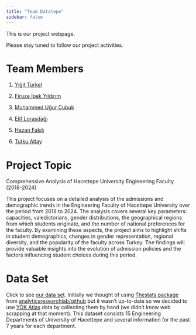 ```yaml
---
title: "Team Datatepe"
sidebar: false 
---
```


This is our project webpage.

Please stay tuned to follow our project activities.

# Team Members

1.  [Yiğit Türkel](https://emu-hacettepe-analytics.github.io/emu430-fall2024-yigitturkel-lab/)

2.  [Firuze İpek Yıldırım](https://emu-hacettepe-analytics.github.io/emu430-fall2024-firuzeipekyildirim/)

3.  [Muhammed Uğur Çubuk](https://emu-hacettepe-analytics.github.io/emu430-fall2024-mugurcubuk/)[ ](https://tr.wikipedia.org/wiki/Fred_(1993_do%C4%9Fumlu_futbolcu))

4.  [Elif Lorasdağı](https://emu-hacettepe-analytics.github.io/emu430-fall2024-elflrsdglab/)

5.  [Hazan Fakılı](https://emu-hacettepe-analytics.github.io/emu430-fall2024-hazanfakili/)

6.  [Tutku Altay](https://emu-hacettepe-analytics.github.io/emu430-fall2024-taltaylab/)

# Project Topic

Comprehensive Analysis of Hacettepe University Engineering Faculty (2018-2024)

This project focuses on a detailed analysis of the admissions and demographic trends in the Engineering Faculty of Hacettepe University over the period from 2018 to 2024. The analysis covers several key parameters: capacities, valedictorians, gender distributions, the geographical regions from which students originate, and the number of national preferences for the faculty. By examining these aspects, the project aims to highlight shifts in student demographics, changes in gender representation, regional diversity, and the popularity of the faculty across Turkey. The findings will provide valuable insights into the evolution of admission policies and the factors influencing student choices during this period.

# Data Set

Click to see [our data set](https://docs.google.com/spreadsheets/d/1j_uFnTN_WHLdQg5khKyaxF10WOlic646JNyXT7vxPvI/edit?usp=sharing). Initially we thought of using [Thestats package](https://github.com/analyticsresearchlab/thestats) from [analyticsresearchlab/github](https://github.com/analyticsresearchlab/thestats) but it wasn't up-to-date so we decided to use [YÖK Atlas](https://yokatlas.yok.gov.tr) data by collecting them by hand (we didn't know web scrapping at that moment). This dataset consists 15 Engineering Departments of University of Hacettepe and several information for the past 7 years for each department.
